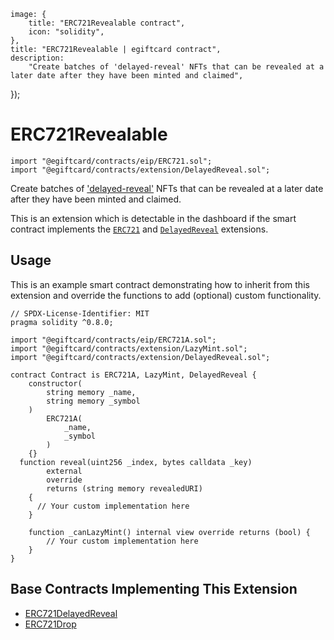 
	image: {
		title: "ERC721Revealable contract",
		icon: "solidity",
	},
	title: "ERC721Revealable | egiftcard contract",
	description:
		"Create batches of 'delayed-reveal' NFTs that can be revealed at a later date after they have been minted and claimed",
});

# ERC721Revealable

```solidity
import "@egiftcard/contracts/eip/ERC721.sol";
import "@egiftcard/contracts/extension/DelayedReveal.sol";
```

Create batches of ['delayed-reveal'](/glossary/delayed-reveal) NFTs that can be revealed at a later date after they have been minted and claimed.

This is an extension which is detectable in the dashboard if the smart contract implements the
[`ERC721`](/contracts/build/extensions/erc-721/ERC721) and [`DelayedReveal`](/contracts/build/extensions/general/DelayedReveal) extensions.

<GithubButtonLink href="https://github.com/egiftcard/contracts/blob/main/contracts/extension/DelayedReveal.sol" />

## Usage

This is an example smart contract demonstrating how to inherit from this extension and override the functions to add (optional) custom functionality.

```solidity
// SPDX-License-Identifier: MIT
pragma solidity ^0.8.0;

import "@egiftcard/contracts/eip/ERC721A.sol";
import "@egiftcard/contracts/extension/LazyMint.sol";
import "@egiftcard/contracts/extension/DelayedReveal.sol";

contract Contract is ERC721A, LazyMint, DelayedReveal {
    constructor(
        string memory _name,
        string memory _symbol
    )
        ERC721A(
            _name,
            _symbol
        )
    {}
  function reveal(uint256 _index, bytes calldata _key)
        external
        override
        returns (string memory revealedURI)
    {
      // Your custom implementation here
    }

    function _canLazyMint() internal view override returns (bool) {
        // Your custom implementation here
    }
}
```

## Base Contracts Implementing This Extension

- [ERC721DelayedReveal](/contracts/build/base-contracts/erc-721/delayed-reveal)
- [ERC721Drop](/contracts/build/base-contracts/erc-721/drop)
